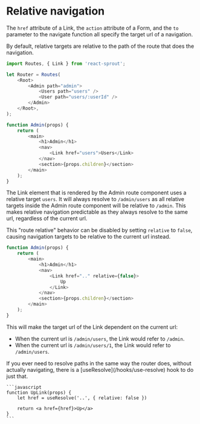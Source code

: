 # Relative navigation

The `href` attribute of a Link, the `action` attribute of a Form, and the `to` parameter to the navigate function
all specify the target url of a navigation.

By default, relative targets are relative to the path of the route that does the navigation.

```javascript
import Routes, { Link } from 'react-sprout';

let Router = Routes(
	<Root>
		<Admin path="admin">
			<Users path="users" />
			<User path="users/:userId" />
		</Admin>
	</Root>,
);

function Admin(props) {
	return (
		<main>
			<h1>Admin</h1>
			<nav>
				<Link href="users">Users</Link>
			</nav>
			<section>{props.children}</section>
		</main>
	);
}
```

The Link element that is rendered by the Admin route component uses a relative target `users`.
It will always resolve to `/admin/users` as all relative targets inside the Admin route component will be relative to `/admin`.
This makes relative navigation predictable as they always resolve to the same url, regardless of the current url.

This "route relative" behavior can be disabled by setting `relative` to `false`, causing navigation targets to be relative to the current url instead.

```javascript
function Admin(props) {
	return (
		<main>
			<h1>Admin</h1>
			<nav>
				<Link href=".." relative={false}>
					Up
				</Link>
			</nav>
			<section>{props.children}</section>
		</main>
	);
}
```

This will make the target url of the Link dependent on the current url:

- When the current url is `/admin/users`, the Link would refer to `/admin`.
- When the current url is `/admin/users/1`, the Link would refer to `/admin/users`.

<Info>
	If you ever need to resolve paths in the same way the router does, without
	actually navigating, there is a [useResolve](/hooks/use-resolve) hook to do just that.

    ```javascript
    function UpLink(props) {
    	let href = useResolve('..', { relative: false })

    	return <a href={href}>Up</a>
    }
    ```

</Info>
